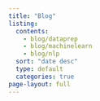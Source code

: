 ```yaml
---
title: "Blog"
listing:
  contents: 
    - blog/dataprep
    - blog/machinelearn
    - blog/nlp
  sort: "date desc"
  type: default
  categories: true
page-layout: full
---
```



